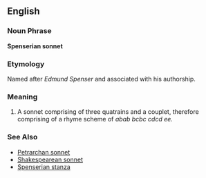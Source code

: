 ==English==

===Noun Phrase===
'''Spenserian sonnet'''

===Etymology===
Named after ''Edmund Spenser'' and associated with his authorship.

===Meaning===
#A sonnet comprising of three quatrains and a couplet, therefore comprising of a rhyme scheme of ''abab bcbc cdcd ee.''

===See Also===
*[[Petrarchan sonnet]]
*[[Shakespearean sonnet]]
*[[Spenserian stanza]]